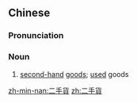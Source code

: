 ==Chinese==
{{zh-forms|s=二手货|type=21}}

===Pronunciation===
{{zh-pron
|m=èrshǒuhuò
|c=ji6 sau2 fo3
|cat=n
}}

===Noun===
{{zh-noun}}

# [[second-hand]] [[goods]]; [[used]] goods

[[zh-min-nan:二手貨]]
[[zh:二手貨]]